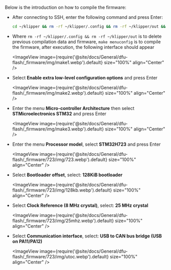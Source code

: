 Below is the introduction on how to compile the firmware:
* After connecting to SSH, enter the following command and press Enter:

    ```bash
    cd ~/klipper && rm -rf ~/klipper/.config && rm -rf ~/klipper/out && make menuconfig
    ```

* Where `rm -rf ~/klipper/.config && rm -rf ~/klipper/out` is to delete previous compilation data and firmware, `make menuconfig` is to compile the firmware, after execution, the following interface should appear

    <ImageView image={require('@site/docs/General/dfu-flash/_firmware/img/make1.webp').default} size="100%" align="Center" />

* Select **Enable extra low-level configuration options** and press Enter

    <ImageView image={require('@site/docs/General/dfu-flash/_firmware/img/make2.webp').default} size="100%" align="Center" />

* Enter the menu **Micro-controller Architecture** then select **STMicroelectronics STM32** and press Enter

    <ImageView image={require('@site/docs/General/dfu-flash/_firmware/img/make3.webp').default} size="100%" align="Center" />

* Enter the menu **Processor model**, select **STM32H723** and press Enter

    <ImageView image={require('@site/docs/General/dfu-flash/_firmware/723/img/723.webp').default} size="100%" align="Center" />

* Select **Bootloader offset**, select: **128KiB bootloader**

    <ImageView image={require('@site/docs/General/dfu-flash/_firmware/723/img/128kb.webp').default} size="100%" align="Center" />

* Select **Clock Reference (8 MHz crystal)**, select: **25 MHz crystal**

    <ImageView image={require('@site/docs/General/dfu-flash/_firmware/723/img/25mhz.webp').default} size="100%" align="Center" />

* Select **Communication interface**, select: **USB to CAN bus bridge (USB on PA11/PA12)**

    <ImageView image={require('@site/docs/General/dfu-flash/_firmware/723/img/utoc.webp').default} size="100%" align="Center" />